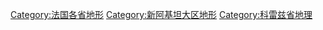 [[Category:法国各省地形|Category:法国各省地形]]
[[Category:新阿基坦大区地形|Category:新阿基坦大区地形]]
[[Category:科雷兹省地理|Category:科雷兹省地理]]